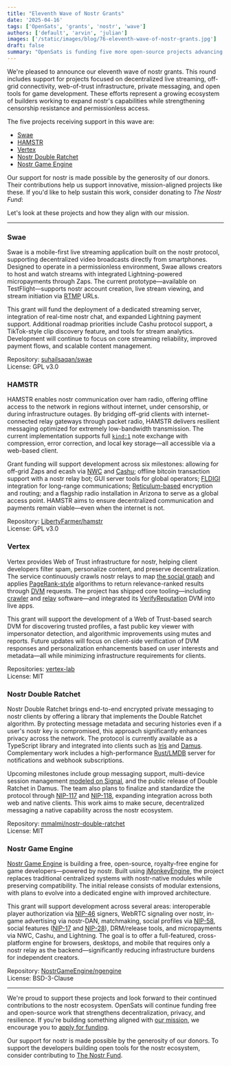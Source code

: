 ```yaml
---
title: "Eleventh Wave of Nostr Grants"
date: '2025-04-16'
tags: ['OpenSats', 'grants', 'nostr', 'wave']
authors: ['default', 'arvin', 'julian']
images: ['/static/images/blog/76-eleventh-wave-of-nostr-grants.jpg']
draft: false
summary: "OpenSats is funding five more open-source projects advancing the nostr ecosystem."
---
```


We're pleased to announce our eleventh wave of nostr grants. This round includes
support for projects focused on decentralized live streaming, off-grid
connectivity, web-of-trust infrastructure, private messaging, and open tools for
game development. These efforts represent a growing ecosystem of builders
working to expand nostr's capabilities while strengthening censorship resistance
and permissionless access.

The five projects receiving support in this wave are:

- [Swae](#swae)
- [HAMSTR](#hamstr)
- [Vertex](#vertex)
- [Nostr Double Ratchet](#nostr-double-ratchet)
- [Nostr Game Engine](#nostr-game-engine)

Our support for nostr is made possible by the generosity of our donors. Their
contributions help us support innovative, mission-aligned projects like these.
If you'd like to help sustain this work, consider donating to *The Nostr Fund*:

<center>
    <DonateToNostrFundButton/>
</center>

Let's look at these projects and how they align with our mission.

---

### Swae

Swae is a mobile-first live streaming application built on the nostr protocol,
supporting decentralized video broadcasts directly from smartphones. Designed to
operate in a permissionless environment, Swae allows creators to host and watch
streams with integrated Lightning-powered micropayments through Zaps. The
current prototype—available on TestFlight—supports nostr account creation,
live stream viewing, and stream initiation via
[RTMP](https://rtmp.veriskope.com/docs/overview/) URLs.

This grant will fund the deployment of a dedicated streaming server, integration
of real-time nostr chat, and expanded Lightning payment support. Additional
roadmap priorities include Cashu protocol support, a TikTok-style clip discovery
feature, and tools for stream analytics. Development will continue to focus on
core streaming reliability, improved payment flows, and scalable content
management.

Repository: [suhailsaqan/swae](https://github.com/suhailsaqan/swae)  
License: GPL v3.0

### HAMSTR

HAMSTR enables nostr communication over ham radio, offering offline access to
the network in regions without internet, under censorship, or during
infrastructure outages. By bridging off-grid clients with internet-connected
relay gateways through packet radio, HAMSTR delivers resilient messaging
optimized for extremely low-bandwidth transmission. The current implementation
supports full [`kind:1`](https://github.com/nostr-protocol/nips/blob/master/10.md)
note exchange with compression, error correction, and local key storage—all
accessible via a web-based client.

Grant funding will support development across six milestones: allowing for
off-grid Zaps and ecash via
[NWC](https://github.com/getAlby/nostr-wallet-connect#) and
[Cashu](https://cashu.space/); offline bitcoin transaction support with a nostr
relay bot; GUI server tools for global operators;
[FLDIGI](https://sourceforge.net/p/fldigi/fldigi/ci/master/tree/README)
integration for long-range communications;
[Reticulum-based](https://reticulum.network/) encryption and routing; and a
flagship radio installation in Arizona to serve as a global access point. HAMSTR
aims to ensure decentralized communication and payments remain viable—even
when the internet is not.

Repository: [LibertyFarmer/hamstr](https://github.com/LibertyFarmer/hamstr)  
License: GPL v3.0

### Vertex

Vertex provides Web of Trust infrastructure for nostr, helping client developers
filter spam, personalize content, and preserve decentralization. The service
continuously crawls nostr relays to map [the social
graph](https://pippellia.com/pippellia/Social+Graph/Navigating+the+social+graph)
and applies [PageRank-style](https://en.wikipedia.org/wiki/PageRank) algorithms
to return relevance-ranked results through
[DVM](https://github.com/nostr-protocol/nips/blob/master/90.md) requests. The
project has shipped core tooling—including
[crawler](https://github.com/vertex-lab/crawler) and
[relay](https://github.com/vertex-lab/relay) software—and integrated its
[VerifyReputation](https://vertexlab.io/docs/nips/verify-reputation-dvm/) DVM
into live apps.

This grant will support the development of a Web of Trust-based search DVM for
discovering trusted profiles, a fast public key viewer with impersonator
detection, and algorithmic improvements using mutes and reports. Future updates
will focus on client-side verification of DVM responses and personalization
enhancements based on user interests and metadata—all while minimizing
infrastructure requirements for clients.

Repositories: [vertex-lab](https://github.com/vertex-lab)  
License: MIT

### Nostr Double Ratchet

Nostr Double Ratchet brings end-to-end encrypted private messaging to nostr
clients by offering a library that implements the Double Ratchet algorithm. By
protecting message metadata and securing histories even if a user's nostr key is
compromised, this approach significantly enhances privacy across the network.
The protocol is currently available as a TypeScript library and integrated into
clients such as [Iris](https://iris.to/) and [Damus](https://damus.io/).
Complementary work includes a high-performance
[Rust/LMDB](https://crates.io/crates/nostr-lmdb) server for notifications and
webhook subscriptions.

Upcoming milestones include group messaging support, multi-device session
management [modeled on Signal](https://signal.org/docs/specifications/sesame/),
and the public release of Double Ratchet in Damus. The team also plans to
finalize and standardize the protocol through
[NIP-117](https://github.com/mmalmi/nips/blob/double-ratchet/117.md) and
[NIP-118](https://github.com/mmalmi/nips/blob/double-ratchet/118.md), expanding
integration across both web and native clients. This work aims to make secure,
decentralized messaging a native capability across the nostr ecosystem.

Repository:
[mmalmi/nostr-double-ratchet](https://github.com/mmalmi/nostr-double-ratchet)  
License: MIT

### Nostr Game Engine

[Nostr Game Engine](https://ngengine.org/) is building a free, open-source,
royalty-free engine for game developers—powered by nostr. Built using
[jMonkeyEngine](https://github.com/jMonkeyEngine/jmonkeyengine?tab=readme-ov-file#jmonkeyengine),
the project replaces traditional centralized systems with nostr-native modules
while preserving compatibility. The initial release consists of modular
extensions, with plans to evolve into a dedicated engine with improved
architecture.

This grant will support development across several areas: interoperable player
authorization via
[NIP-46](https://github.com/nostr-protocol/nips/blob/master/46.md) signers,
WebRTC signaling over nostr, in-game advertising via nostr-DAN, matchmaking,
social profiles via
[NIP-58](https://github.com/nostr-protocol/nips/blob/master/58.md), social
features ([NIP-17](https://github.com/nostr-protocol/nips/blob/master/17.md) and
[NIP-28](https://github.com/nostr-protocol/nips/blob/master/28.md)), DRM/release
tools, and micropayments via NWC, Cashu, and Lightning. The goal is to offer a
full-featured, cross-platform engine for browsers, desktops, and mobile that
requires only a nostr relay as the backend—significantly reducing
infrastructure burdens for independent creators.

Repository: [NostrGameEngine/ngengine](https://github.com/NostrGameEngine/ngengine)  
License: BSD-3-Clause

---

We're proud to support these projects and look forward to their continued
contributions to the nostr ecosystem. OpenSats will continue funding free and
open-source work that strengthens decentralization, privacy, and resilience. If
you're building something aligned with [our mission](/mission), we encourage you
to [apply for funding](/apply).

Our support for nostr is made possible by the generosity of our donors. To
support the developers building open tools for the nostr ecosystem, consider
contributing to [The Nostr Fund](/funds/nostr).

<center>
    <DonateToNostrFundButton/>
</center>
